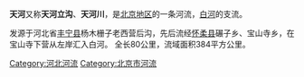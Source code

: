 '''天河'''又称'''天河立沟'''、'''天河川'''，是[[北京市|北京地区]]的一条河流，[[白河_(潮白河)|白河]]的支流。

发源于河北省[[丰宁县|丰宁县]]杨木栅子老西营后沟，先后流经[[怀柔县|怀柔县]]碾子乡、宝山寺乡，在宝山寺下营从左岸汇入白河。 全长80公里，流域面积384平方公里。

{{PRChina-geo-stub}}
[[Category:河北河流|Category:河北河流]]
[[Category:北京市河流|Category:北京市河流]]